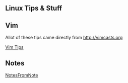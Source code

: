 == Linux Tips & Stuff ==

== Vim ==

Allot of these tips came directly from http://vimcasts.org

[[Vim Tips]]

== Notes ==

[[NotesFromNote]]
